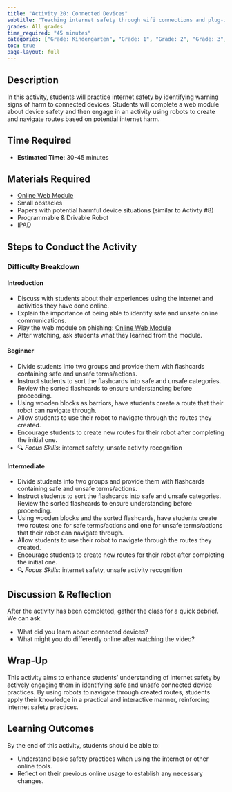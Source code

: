 ```yaml
---
title: "Activity 20: Connected Devices"
subtitle: "Teaching internet safety through wifi connections and plug-ins to devices."
grades: All grades
time_required: "45 minutes"
categories: ["Grade: Kindergarten", "Grade: 1", "Grade: 2", "Grade: 3", "Grade: 4", "Grade: 5", "Grade: 6", "Time: 30 Minutes"]
toc: true 
page-layout: full
---
```


## Description

In this activity, students will practice internet safety by identifying warning signs of harm to connected devices. Students will complete a web module about device safety and then engage in an activity using robots to create and navigate routes based on potential internet harm.

## Time Required

- **Estimated Time**: 30-45 minutes

## Materials Required

- [Online Web Module](https://cyber.org/find-curricula/connected-devices-keys-cybersecurity)
- Small obstacles
- Papers with potential harmful device situations (similar to Activty #8)
- Programmable & Drivable Robot
- IPAD

## Steps to Conduct the Activity

### Difficulty Breakdown

#### Introduction

- Discuss with students about their experiences using the internet and activities they have done online.
- Explain the importance of being able to identify safe and unsafe online communications.
- Play the web module on phishing: [Online Web Module](https://training.knowbe4.com/modstore/view/0654978b-22b8-4b91-808d-af71060a8692)
- After watching, ask students what they learned from the module.

#### Beginner

- Divide students into two groups and provide them with flashcards containing safe and unsafe terms/actions.
- Instruct students to sort the flashcards into safe and unsafe categories. Review the sorted flashcards to ensure understanding before proceeding.
- Using wooden blocks as barriors, have students create a route that their robot can navigate through.
- Allow students to use their robot to navigate through the routes they created.
- Encourage students to create new routes for their robot after completing the initial one.
- 🔍 *Focus Skills*: internet safety, unsafe activity recognition

#### Intermediate

- Divide students into two groups and provide them with flashcards containing safe and unsafe terms/actions.
- Instruct students to sort the flashcards into safe and unsafe categories. Review the sorted flashcards to ensure understanding before proceeding.
- Using wooden blocks and the sorted flashcards, have students create two routes: one for safe terms/actions and one for unsafe terms/actions that their robot can navigate through.
- Allow students to use their robot to navigate through the routes they created.
- Encourage students to create new routes for their robot after completing the initial one.
- 🔍 *Focus Skills*: internet safety, unsafe activity recognition

## Discussion & Reflection


After the activity has been completed, gather the class for a quick debrief. We can ask:

- What did you learn about connected devices?
- What might you do differently online after watching the video?

## Wrap-Up

This activity aims to enhance students' understanding of internet safety by actively engaging them in identifying safe and unsafe connected device practices. By using robots to navigate through created routes, students apply their knowledge in a practical and interactive manner, reinforcing internet safety practices.

## Learning Outcomes

By the end of this activity, students should be able to:

- Understand basic safety practices when using the internet or other online tools.
- Reflect on their previous online usage to establish any necessary changes.
